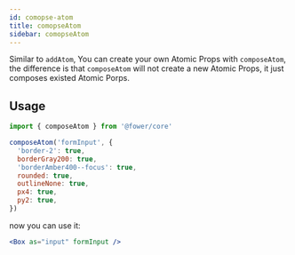 ```yaml
---
id: comopse-atom
title: comopseAtom
sidebar: comopseAtom
---
```



Similar to `addAtom`, You can create your own Atomic Props with `composeAtom`, the difference is that `composeAtom` will not create a new Atomic Props, it just composes existed Atomic Porps.

## Usage

```js
import { composeAtom } from '@fower/core'

composeAtom('formInput', {
  'border-2': true,
  borderGray200: true,
  'borderAmber400--focus': true,
  rounded: true,
  outlineNone: true,
  px4: true,
  py2: true,
})
```

now you can use it:

```jsx live
<Box as="input" formInput />
```
